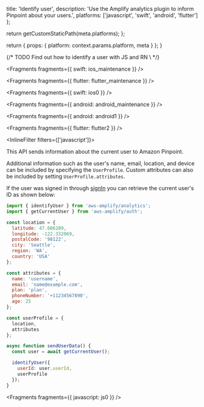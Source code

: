 
  title: 'Identify user',
  description:
    'Use the Amplify analytics plugin to inform Pinpoint about your users.',
  platforms: ['javascript', 'swift', 'android', 'flutter']
};

  return getCustomStaticPath(meta.platforms);
};

  return {
    props: {
      platform: context.params.platform,
      meta
    }
  };
}

{/* TODO Find out how to identify a user with JS and RN \ */}


<Fragments fragments={{ swift: ios_maintenance }} />


<Fragments fragments={{ flutter: flutter_maintenance }} />


<Fragments fragments={{ swift: ios0 }} />


<Fragments fragments={{ android: android_maintenance }} />


<Fragments fragments={{ android: android1 }} />


<Fragments fragments={{ flutter: flutter2 }} />

<InlineFilter filters={['javascript']}>

This API sends information about the current user to Amazon Pinpoint.

Additional information such as the user's name, email, location, and device can be included by specifying the `UserProfile`. Custom attributes can also be included by setting `UserProfile.attributes`.

If the user was signed in through [signIn](/lib-v1/auth/emailpassword/q/platform/js/) you can retrieve the current user's ID as shown below:

```js
import { identifyUser } from 'aws-amplify/analytics';
import { getCurrentUser } from 'aws-amplify/auth';

const location = {
  latitude: 47.606209,
  longitude: -122.332069,
  postalCode: '98122',
  city: 'Seattle',
  region: 'WA',
  country: 'USA'
};

const attributes = {
  name: 'username',
  email: 'name@example.com',
  plan: 'plan',
  phoneNumber: '+11234567890',
  age: 25
};

const userProfile = {
  location,
  attributes
};

async function sendUserData() {
  const user = await getCurrentUser();

  identifyUser({
    userId: user.userId,
    userProfile
  });
}
```


<Fragments fragments={{ javascript: js0 }} />

</InlineFilter>
